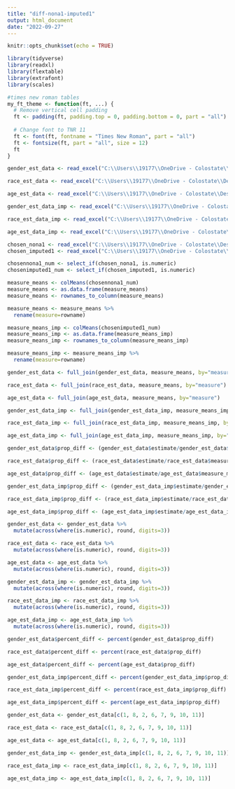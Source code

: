 ```yaml
---
title: "diff-nona1-imputed1"
output: html_document
date: "2022-09-27"
---
```


```r
knitr::opts_chunk$set(echo = TRUE)
```

```r
library(tidyverse)
library(readxl)
library(flextable)
library(extrafont)
library(scales)
```

```r
#times new roman tables
my_ft_theme <- function(ft, ...) {
  # Remove vertical cell padding
  ft <- padding(ft, padding.top = 0, padding.bottom = 0, part = "all")
  
  # Change font to TNR 11
  ft <- font(ft, fontname = "Times New Roman", part = "all")
  ft <- fontsize(ft, part = "all", size = 12)
  ft
}
```


```r
gender_est_data <- read_excel("C:\\Users\\19177\\OneDrive - Colostate\\Desktop\\Dissertation\\headscan_dissertation\\gender_est_data.xlsx")

race_est_data <- read_excel("C:\\Users\\19177\\OneDrive - Colostate\\Desktop\\Dissertation\\headscan_dissertation\\race_est_data.xlsx")

age_est_data <- read_excel("C:\\Users\\19177\\OneDrive - Colostate\\Desktop\\Dissertation\\headscan_dissertation\\age_est_data.xlsx")

gender_est_data_imp <- read_excel("C:\\Users\\19177\\OneDrive - Colostate\\Desktop\\Dissertation\\headscan_dissertation\\gender_est_data1.xlsx")

race_est_data_imp <- read_excel("C:\\Users\\19177\\OneDrive - Colostate\\Desktop\\Dissertation\\headscan_dissertation\\race_est_data1.xlsx")

age_est_data_imp <- read_excel("C:\\Users\\19177\\OneDrive - Colostate\\Desktop\\Dissertation\\headscan_dissertation\\age_est_data1.xlsx")
```


```r
chosen_nona1 <- read_excel("C:\\Users\\19177\\OneDrive - Colostate\\Desktop\\Dissertation\\headscan_dissertation\\chosen_nona1.xlsx")
chosen_imputed1 <- read_excel("C:\\Users\\19177\\OneDrive - Colostate\\Desktop\\Dissertation\\headscan_dissertation\\chosen_imputed1.xlsx")

chosennona1_num <- select_if(chosen_nona1, is.numeric)
chosenimputed1_num <- select_if(chosen_imputed1, is.numeric)
```


```r
measure_means <- colMeans(chosennona1_num)
measure_means <- as.data.frame(measure_means)
measure_means <- rownames_to_column(measure_means)

measure_means <- measure_means %>% 
  rename(measure=rowname)

measure_means_imp <- colMeans(chosenimputed1_num)
measure_means_imp <- as.data.frame(measure_means_imp)
measure_means_imp <- rownames_to_column(measure_means_imp)

measure_means_imp <- measure_means_imp %>% 
  rename(measure=rowname)
```


```r
gender_est_data <- full_join(gender_est_data, measure_means, by="measure")

race_est_data <- full_join(race_est_data, measure_means, by="measure")

age_est_data <- full_join(age_est_data, measure_means, by="measure")

gender_est_data_imp <- full_join(gender_est_data_imp, measure_means_imp, by="measure")

race_est_data_imp <- full_join(race_est_data_imp, measure_means_imp, by="measure")

age_est_data_imp <- full_join(age_est_data_imp, measure_means_imp, by="measure")
```

```r
gender_est_data$prop_diff <- (gender_est_data$estimate/gender_est_data$measure_means)

race_est_data$prop_diff <- (race_est_data$estimate/race_est_data$measure_means)

age_est_data$prop_diff <- (age_est_data$estimate/age_est_data$measure_means)

gender_est_data_imp$prop_diff <- (gender_est_data_imp$estimate/gender_est_data_imp$measure_means_imp)

race_est_data_imp$prop_diff <- (race_est_data_imp$estimate/race_est_data_imp$measure_means_imp)

age_est_data_imp$prop_diff <- (age_est_data_imp$estimate/age_est_data_imp$measure_means_imp)
```

```r
gender_est_data <- gender_est_data %>% 
  mutate(across(where(is.numeric), round, digits=3))

race_est_data <- race_est_data %>% 
  mutate(across(where(is.numeric), round, digits=3))

age_est_data <- age_est_data %>% 
  mutate(across(where(is.numeric), round, digits=3))

gender_est_data_imp <- gender_est_data_imp %>% 
  mutate(across(where(is.numeric), round, digits=3))

race_est_data_imp <- race_est_data_imp %>% 
  mutate(across(where(is.numeric), round, digits=3))

age_est_data_imp <- age_est_data_imp %>% 
  mutate(across(where(is.numeric), round, digits=3))
```


```r
gender_est_data$percent_diff <- percent(gender_est_data$prop_diff)

race_est_data$percent_diff <- percent(race_est_data$prop_diff)

age_est_data$percent_diff <- percent(age_est_data$prop_diff)

gender_est_data_imp$percent_diff <- percent(gender_est_data_imp$prop_diff)

race_est_data_imp$percent_diff <- percent(race_est_data_imp$prop_diff)

age_est_data_imp$percent_diff <- percent(age_est_data_imp$prop_diff)
```

```r
gender_est_data <- gender_est_data[c(1, 8, 2, 6, 7, 9, 10, 11)]

race_est_data <- race_est_data[c(1, 8, 2, 6, 7, 9, 10, 11)]

age_est_data <- age_est_data[c(1, 8, 2, 6, 7, 9, 10, 11)]

gender_est_data_imp <- gender_est_data_imp[c(1, 8, 2, 6, 7, 9, 10, 11)]

race_est_data_imp <- race_est_data_imp[c(1, 8, 2, 6, 7, 9, 10, 11)]

age_est_data_imp <- age_est_data_imp[c(1, 8, 2, 6, 7, 9, 10, 11)]
```

```r

```


